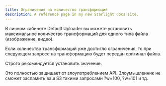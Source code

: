 ```yaml
---
title: Ограничения на количество трансформаций
description: A reference page in my new Starlight docs site.
---
```



В личном кабинете Default Uploader вы можете установить максимальное количество трансформаций для одного типа файла (изображение, видео).

Если количество трансформаций уже достигло ограничения, то при следующем запросе на трансформацию будет передан оригинал файла.

<Aside title="Надежная защита ваших ресурсов" type="tip">
  Строго рекомендуется установить значение.

  Это полностью защищает от злоупотреблением API.
  Злоумышленник не сможет заспамить ваш S3 такими запросами ?w=100, ?w=101 и тд.
</Aside>
